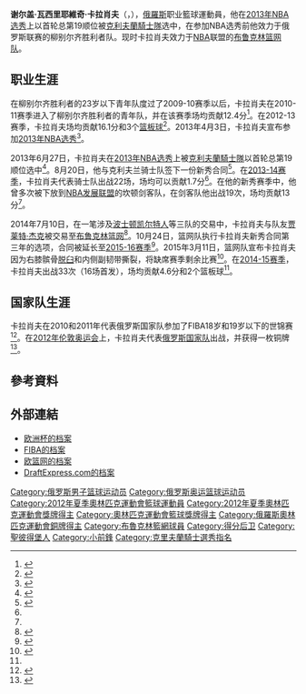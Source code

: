 {{noteTA|G1=NBA}}
{{Infobox basketball biography
| image          = Sergey Karasev.jpg
| caption        = 卡拉肖夫代表骑士队出战
| name           = 谢尔盖·卡拉肖夫<br>{{lang|ru|Сергей Карасёв}}
| position       = [[得分后卫|得分后卫]] / [[小前锋|小前锋]]
| height_ft      = 6 
| height_in      = 7
| weight_lbs     = 196
| league         = [[NBA|NBA]]
| team           = 布鲁克林篮网
| number         = 10 
| nationality    = {{RUS}}
| birth_date     = {{birth date and age|1993|10|26}}
| birth_place    = {{RUS}}[[圣彼得堡|圣彼得堡]]
| draft_round    = 1
| draft_pick     = 19
| draft_year     = 2013
| draft_team     = [[克利夫兰骑士|克利夫兰骑士]] 
| career_start   = 2010
| career_end     =
| years1         = 2010–2013
| team1          = 柳别尔齐胜利者（俄罗斯职业篮球联赛）
| years2         = {{nbay|2013|full=y}}
| team2          = [[克利夫兰骑士|克利夫兰骑士]]
| years3          = 2013-2014
| team3           = →坎顿剑客（[[NBA发展联盟|NBA发展联盟]]）
| years4          = {{nbay|2014|start}}–
| team4           = [[布鲁克林篮网|布鲁克林篮网]]
| highlights     =
*VTP联赛年度最佳年轻球员（2013）
| medaltemplates = 
{{MedalCountry|{{RUS}}}}
{{MedalSport|男子篮球}}
{{MedalCompetition|FIBA18岁以下篮球世锦赛}}
{{MedalSilver|2010年立陶宛|}}
{{MedalCompetition|FIBA19岁以下篮球世锦赛}}
{{MedalBronze|2011年拉脱维亚|}}
{{MedalCompetition|[[夏季奥林匹克运动会|夏季奥林匹克运动会]]}}
{{MedalBronze|[[2012年夏季奧林匹克運動會籃球比賽|2012年英國英格蘭伦敦]]|}}
}}
{{世大運獎牌記錄
|項目=籃球
|a1=2013
|b1=1
}}
'''谢尔盖·瓦西里耶維奇·卡拉肖夫'''（{{lang-ru|'''Серге́й Васильевич Карасёв'''}}，{{bd|1993年|10月26日||}}），[[俄羅斯|俄羅斯]]职业籃球運動員，他在[[2013年NBA选秀|2013年NBA选秀]]上以首轮总第19顺位被[[克利夫蘭騎士隊|克利夫蘭騎士隊]]选中，在参加NBA选秀前他效力于俄罗斯联赛的柳别尔齐胜利者队。现时卡拉肖夫效力于[[NBA|NBA]]联盟的[[布鲁克林篮网队|布鲁克林篮网队]]。

==职业生涯==
在柳别尔齐胜利者的23岁以下青年队度过了2009-10赛季以后，卡拉肖夫在2010-11赛季进入了柳别尔齐胜利者的青年队，并在该赛季场均贡献12.4分<ref>{{cite web|url=http://www.draftexpress.com/article/European-Roundup-Kulagin-Coming-On-In-Russia-3609/|title=European Roundup: Kulagin Coming On In Russia|date=2011-01-07|work=Draftexpress.com|accessdate=2015-08-15|archive-date=2015-09-06|archive-url=https://web.archive.org/web/20150906012513/http://www.draftexpress.com/article/European-Roundup-Kulagin-Coming-On-In-Russia-3609/|dead-url=no}}</ref>。在2012-13赛季，卡拉肖夫场均贡献16.1分和3个[[篮板球|篮板球]]<ref name="stats">{{cite web|url=http://www.draftexpress.com/profile/Sergey-Karasev-6118/stats/|title=Draftexpress Profile Sergey Karasev|accessdate=2015-08-15|date=|work=Draftexpress.com|archive-url=https://web.archive.org/web/20150906030022/http://www.draftexpress.com/profile/Sergey-Karasev-6118/stats/|archive-date=2015-09-06|dead-url=yes}}</ref>。2013年4月3日，卡拉肖夫宣布参加[[2013年NBA选秀|2013年NBA选秀]]<ref>{{cite web|url=http://www.sbnation.com/nba/2013/4/3/4179664/nba-draft-2013-sergey-karasev-russia|title=NBA Draft 2013: Russian guard Sergey Karasev declares|accessdate=2015-08-15|date=2013-04-03|work=SB Nation|archive-date=2015-09-24|archive-url=https://web.archive.org/web/20150924141617/http://www.sbnation.com/nba/2013/4/3/4179664/nba-draft-2013-sergey-karasev-russia|dead-url=no}}</ref>。

2013年6月27日，卡拉肖夫在[[2013年NBA选秀|2013年NBA选秀]]上被[[克利夫蘭騎士隊|克利夫蘭騎士隊]]以首轮总第19顺位选中<ref>{{cite web|url=http://sports.sohu.com/20130628/n380133146.shtml|title=快讯:2013NBA选秀 骑士队第19顺位选择卡拉肖夫|accessdate=2015-08-15|date=2013-06-28|work=搜狐体育|archive-date=2015-11-25|archive-url=https://web.archive.org/web/20151125035910/http://sports.sohu.com/20130628/n380133146.shtml|dead-url=no}}</ref>。8月20日，他与克利夫兰骑士队签下一份新秀合同<ref>{{cite web|url=http://www.nba.com/cavaliers/news/draft-picks-130820|title=Cavaliers Sign 2013 Draft Picks to Contracts|accessdate=2015-08-15|date=2013-08-20|work=NBA.com|archive-date=2016-03-04|archive-url=https://web.archive.org/web/20160304141319/http://www.nba.com/cavaliers/news/draft-picks-130820|dead-url=no}}</ref>。在[[2013-14_NBA賽季|2013-14赛季]]，卡拉肖夫代表骑士队出战22场，场均可以贡献1.7分<ref name="stats"/>。在他的新秀赛季中，他曾多次被下放到[[NBA发展联盟|NBA发展联盟]]的坎顿剑客队，在剑客队他出战19次，场均贡献13分<ref name="stats"/>。

2014年7月10日，在一笔涉及[[波士顿凯尔特人|波士顿凯尔特人]]等三队的交易中，卡拉肖夫与队友[[贾莱特·杰克|贾莱特·杰克]]被交易至[[布鲁克林篮网|布鲁克林篮网]]<ref>{{cite web|url=http://www.nba.com/nets/news/brooklyn-nets-acquire-jarrett-jack-and-sergey-karasev|title=Brooklyn Nets Acquire Jarrett Jack and Sergey Karasev|accessdate=2015-08-15|date=2014-07-10|work=NBA.com|archive-date=2015-09-22|archive-url=https://web.archive.org/web/20150922052339/http://www.nba.com/nets/news/brooklyn-nets-acquire-jarrett-jack-and-sergey-karasev|dead-url=no}}</ref>。10月24日，篮网队执行卡拉肖夫新秀合同第三年的选项，合同被延长至[[2015-16_NBA赛季|2015-16赛季]]<ref>{{cite web|url=http://www.nba.com/nets/news/brooklyn-nets-exercise-options-plumlee-and-karasev|title=Brooklyn Nets Exercise Options on Plumlee and Karasev|accessdate=2015-08-15|date=2014-10-24|work=NBA.com|archive-date=2015-12-20|archive-url=https://web.archive.org/web/20151220131427/http://www.nba.com/nets/news/brooklyn-nets-exercise-options-plumlee-and-karasev|dead-url=no}}</ref>。2015年3月11日，篮网队宣布卡拉肖夫因为右膝髌骨[[脱臼|脱臼]]和内侧副韧带撕裂，将缺席赛季剩余比赛<ref name="sergey torn mcl">{{cite web|url=http://www.nba.com/nets/sergey-karasev-medical-update|title=SERGEY KARASEV MEDICAL UPDATE|accessdate=2015-08-15|date=2015-03-11|work=NBA.com|archive-date=2015-12-20|archive-url=https://web.archive.org/web/20151220131435/http://www.nba.com/nets/sergey-karasev-medical-update|dead-url=no}}</ref>。在[[2014-15_NBA賽季|2014-15赛季]]，卡拉肖夫出战33次（16场首发），场均贡献4.6分和2个篮板球<ref name="sergey torn mcl"/>。

==国家队生涯==
卡拉肖夫在2010和2011年代表俄罗斯国家队参加了FIBA18岁和19岁以下的世锦赛<ref>{{cite web|url=http://www.nbadraft.net/players/sergey-karasev|title=Sergey Karasev|accessdate=2015-08-15|date=|work=NBADraft.com|archive-date=2015-07-30|archive-url=https://web.archive.org/web/20150730172754/http://www.nbadraft.net/players/sergey-karasev|dead-url=no}}</ref>。在[[2012年伦敦奥运会|2012年伦敦奥运会]]上，卡拉肖夫代表[[俄羅斯國家男子籃球隊|俄罗斯国家队]]出战，并获得一枚铜牌<ref>{{cite web|url=http://london2012.fiba.com/pages/eng/fe/12/olym/team/p/eid/6232/lid//rid//sid/6232/tid/381/profile.html|title=Team Russia Profile – 2012 Olympic Men|work=FIBA.com|accessdate=2015-08-15|deadurl=yes|archiveurl=https://web.archive.org/web/20151125045915/http://london2012.fiba.com/pages/eng/fe/12/olym/team/p/eid/6232/lid//rid//sid/6232/tid/381/profile.html|archivedate=2015-11-25}}</ref>。

== 參考資料 ==
{{Reflist}}

== 外部連結 ==
*[http://www.eurocupbasketball.com/eurocup/competition/players/showplayer?pcode=004302 欧洲杯的档案]{{Wayback|url=http://www.eurocupbasketball.com/eurocup/competition/players/showplayer?pcode=004302 |date=20150924025102 }}
*[http://archive.fiba.com/pages/eng/fa/p/q/Sergey%20KARASEV/pid/71262/_//players.html FIBA的档案]{{Wayback|url=http://archive.fiba.com/pages/eng/fa/p/q/Sergey%20KARASEV/pid/71262/_//players.html |date=20130628101636 }}
*[http://basketball.usbasket.com/player/Sergey_Karasev/182582 欧篮网的档案]{{Wayback|url=http://basketball.usbasket.com/player/Sergey_Karasev/182582 |date=20160304105407 }}
*[http://www.draftexpress.com/profile/Sergey-Karasev-6118/ DraftExpress.com的档案]{{Wayback|url=http://www.draftexpress.com/profile/Sergey-Karasev-6118/ |date=20150905083108 }}

{{Commonscat|Sergey Karasev|谢尔盖·卡拉肖夫}}
{{2013 NBA Draft}}
{{2012年夏季奥运会俄罗斯男子篮球阵容}}

{{Authority control}}
{{DEFAULTSORT:Karasev, Sergey}}
[[Category:俄罗斯男子篮球运动员|Category:俄罗斯男子篮球运动员]]
[[Category:俄罗斯奥运篮球运动员|Category:俄罗斯奥运篮球运动员]]
[[Category:2012年夏季奧林匹克運動會籃球運動員|Category:2012年夏季奧林匹克運動會籃球運動員]]
[[Category:2012年夏季奧林匹克運動會獎牌得主|Category:2012年夏季奧林匹克運動會獎牌得主]]
[[Category:奧林匹克運動會籃球獎牌得主|Category:奧林匹克運動會籃球獎牌得主]]
[[Category:俄羅斯奧林匹克運動會銅牌得主|Category:俄羅斯奧林匹克運動會銅牌得主]]
[[Category:布魯克林籃網球員|Category:布魯克林籃網球員]]
[[Category:得分后卫|Category:得分后卫]]
[[Category:聖彼得堡人|Category:聖彼得堡人]]
[[Category:小前鋒|Category:小前鋒]]
[[Category:克里夫蘭騎士選秀指名|Category:克里夫蘭騎士選秀指名]]